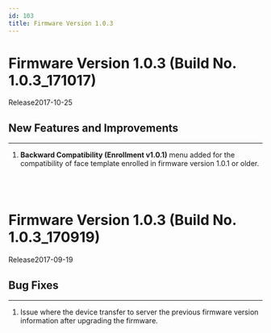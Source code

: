 ```yaml
---
id: 103
title: Firmware Version 1.0.3
---
```


# Firmware Version 1.0.3 (Build No. 1.0.3_171017)

Release<Separator/>2017-10-25

## New Features and Improvements

---

1. **Backward Compatibility (Enrollment v1.0.1)** menu added for the compatibility of face template enrolled in firmware version 1.0.1 or older.

<br/>
<br/>

# Firmware Version 1.0.3 (Build No. 1.0.3_170919)

Release<Separator/>2017-09-19

## Bug Fixes

---

<BugLists>

1. Issue where the device transfer to server the previous firmware version information after upgrading the firmware.

</BugLists>